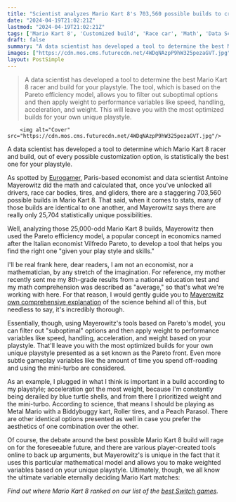 ```yaml
---
title: "Scientist analyzes Mario Kart 8's 703,560 possible builds to create a formula that picks the best racer for you"
date: "2024-04-19T21:02:21Z"
lastmod: "2024-04-19T21:02:21Z"
tags: ['Mario Kart 8', 'Customized build', 'Race car', 'Math', 'Data Science', 'Mario Kart 8 Blue Turtle Shell', 'Blue Turtle Shells']
draft: false
summary: "A data scientist has developed a tool to determine the best Mario Kart 8 racer and build for your playstyle. The tool, which is based on the Pareto efficiency model, allows you to filter out suboptimal options and then apply weight to performance variables like speed, handling, acceleration, and weight. This will leave you with the most optimized builds for your own unique playstyle."
images: ["https://cdn.mos.cms.futurecdn.net/4WDqNAzpP9hW325pezaGVT.jpg"]
layout: PostSimple
---
```

> A data scientist has developed a tool to determine the best Mario Kart 8 racer and build for your playstyle. The tool, which is based on the Pareto efficiency model, allows you to filter out suboptimal options and then apply weight to performance variables like speed, handling, acceleration, and weight. This will leave you with the most optimized builds for your own unique playstyle.


        <img alt="Cover" src="https://cdn.mos.cms.futurecdn.net/4WDqNAzpP9hW325pezaGVT.jpg"/>
        
A data scientist has developed a tool to determine which Mario Kart 8 racer and build, out of every possible customization option, is statistically the best one for your playstyle.

As spotted by [Eurogamer](https://www.eurogamer.net/mario-kart-8-has-703560-customisation-possibilities-but-which-racer-is-statistically-best), Paris-based economist and data scientist Antoine Mayerowitz did the math and calculated that, once you've unlocked all drivers, race car bodies, tires, and gliders, there are a staggering 703,560 possible builds in Mario Kart 8. That said, when it comes to stats, many of those builds are identical to one another, and Mayerowitz says there are really only 25,704 statistically unique possibilities.

Well, analyzing those 25,000-odd Mario Kart 8 builds, Mayerowitz then used the Pareto efficiency model, a popular concept in economics named after the Italian economist Vilfredo Pareto, to develop a tool that helps you find the right one "given your play style and skills."

I'll be real frank here, dear readers, I am not an economist, nor a mathematician, by any stretch of the imagination. For reference, my mother recently sent me my 8th-grade results from a national education test and my math comprehension was described as "average," so that's what we're working with here. For that reason, I would gently guide you to [Mayerowitz own comprehensive explanation](https://www.mayerowitz.io/blog/mario-meets-pareto) of the science behind all of this, but needless to say, it's incredibly thorough.

Essentially, though, using Mayerowitz's tools based on Pareto's model, you can filter out "suboptimal" options and then apply weight to performance variables like speed, handling, acceleration, and weight based on your playstyle. That'll leave you with the most optimized builds for your own unique playstyle presented as a set known as the Pareto front. Even more subtle gameplay variables like the amount of time you spend off-roading and using the mini-turbo are considered.



As an example, I plugged in what I think is important in a build according to my playstyle; acceleration got the most weight, because I'm constantly being derailed by blue turtle shells, and from there I prioritized weight and the mini-turbo. According to science, that means I should be playing as Metal Mario with a Biddybuggy kart, Roller tires, and a Peach Parasol. There are other identical options presented as well in case you prefer the aesthetics of one combination over the other.

Of course, the debate around the best possible Mario Kart 8 build will rage on for the foreseeable future, and there are various player-created tools online to back up arguments, but Mayerowitz's is unique in the fact that it uses this particular mathematical model and allows you to make weighted variables based on your unique playstyle. Ultimately, though, we all know the ultimate variable eternally deciding Mario Kart matches:



*Find out where Mario Kart 8 ranked on our list of the *[<em>best Switch games</em>](https://www.gamesradar.com/best-switch-games/)*.*
        